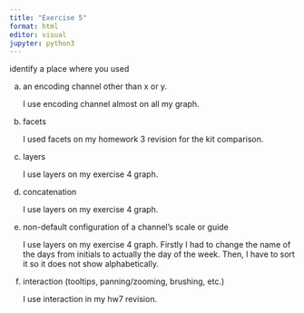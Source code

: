 ```yaml
---
title: "Exercise 5"
format: html
editor: visual
jupyter: python3
---
```


identify a place where you used

a.  an encoding channel other than x or y.

    I use encoding channel almost on all my graph.

b.  facets

    I used facets on my homework 3 revision for the kit comparison.

c.  layers

    I use layers on my exercise 4 graph.

d.  concatenation

    I use layers on my exercise 4 graph.

e.  non-default configuration of a channel’s scale or guide

    I use layers on my exercise 4 graph. Firstly I had to change the name of the days from initials to actually the day of the week. Then, I have to sort it so it does not show alphabetically.

f.  interaction (tooltips, panning/zooming, brushing, etc.)

    I use interaction in my hw7 revision.

